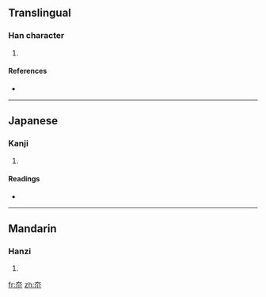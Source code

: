 ==Translingual==

===Han character===
{{Han char|rn=37|rad=大|as=03|sn=6|four=|canj=大火 (KF), XX大火 (XXKF)}}

# {{defn|Han|sort=大03}}

====References====
* {{Han ref|kx=0249.130|dkj=05849|dj=0509.040|hdz=10528.020|uh=5935|ud=22837}}

----

==Japanese==

===Kanji===
{{ja-kanji|grade=|rs=大03}}

# {{defn|Japanese|sort=大03}}

====Readings====
* {{ja-readings|on=[[えん]] (en), [[たう]] (tau), [[とう]] (tō)|kun=[[すすむ]] (susumu)}}

----

==Mandarin==

===Hanzi===
{{cmn-hanzi|pin=[[jiá]] ([[jia2]]), [[yǎn]] ([[yan3]])|wg=chia<sup>2</sup>, yen<sup>3</sup>}}

# {{defn|Mandarin|sort=大03}}

[[fr:夵]]
[[zh:夵]]